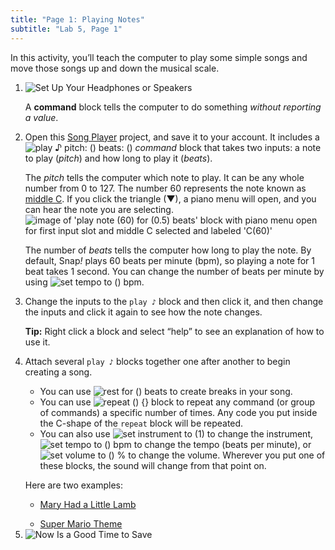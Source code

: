 ```yaml
---
title: "Page 1: Playing Notes"
subtitle: "Lab 5, Page 1"
---
```


::: learn
In this activity, you'll teach the computer to play some simple songs and move those songs up and down the musical scale.
:::

::: forYouToDo
<ol>

<li><img src="/img/icons/headphones.png" title="Set Up Your Headphones or Speakers" alt="Set Up Your Headphones or Speakers" class="inline"/></li>

::: vocabBig
<p>A <strong>command</strong> block tells the computer to do something <em>without reporting a value</em>.</p>
:::

<li>Open this <a class="js-run snap-project" href="/prog/lab-5/song-player.xml" title="Song Player - Snap! project" target="_blank">Song Player</a> project, and save it to your account. It includes a <img src="/img/U2/lab01/play-emoji-note.png" title="play ♪ pitch: () beats: ()" alt="play ♪ pitch: () beats: ()" class="inline nopadtb"/> <em>command</em> block that takes two inputs: a note to play (<var>pitch</var>) and how long to play it (<var>beats</var>).</li>

::: {.endnote style="clear: right;"}

<p>The <var>pitch</var> tells the computer which note to play. It can be any whole number from 0 to 127. The number 60 represents the note known as <a href="https://simple.wikipedia.org/wiki/Middle_C" title="middle C" target="_blank">middle C</a>. If you click the triangle (▼), a piano menu will open, and you can hear the note you are selecting.<br /> <img src="/img/U2/lab01/play-emoji-note-piano-menu.png" title="image of &apos;play note (60) for (0.5) beats&apos; block with piano menu open for first input slot and middle C selected and labeled &apos;C(60)&apos;" alt="image of &apos;play note (60) for (0.5) beats&apos; block with piano menu open for first input slot and middle C selected and labeled &apos;C(60)&apos;" class="indent"/></p>

<p>The number of <var>beats</var> tells the computer how long to play the note. By default, Snap<em>!</em> plays 60 beats per minute (bpm), so playing a note for 1 beat takes 1 second. You can change the number of beats per minute by using <img src="/img/blocks/set-tempo.png" title="set tempo to () bpm" alt="set tempo to () bpm" class="inline nopadtb"/>.</p>
:::

<li>Change the inputs to the <code>play ♪</code> block and then click it, and then change the inputs and click it again to see how the note changes.</li>

::: sidenote
<strong>Tip:</strong> Right click a block and select "help" to see an explanation of how to use it.
:::

<li>

Attach several <code>play ♪</code> blocks together one after another to begin creating a song.

<ul>

<li>You can use <img src="/img/blocks/rest.png" title="rest for () beats" alt="rest for () beats" class="inline nopadtb"/> to create breaks in your song.</li>

<li>You can use <img src="/img/blocks/repeat.png" title="repeat () {}" alt="repeat () {}" class="inline nopadtb"/> block to repeat any command (or group of commands) a specific number of times. Any code you put inside the C-shape of the <code>repeat</code> block will be repeated.</li>

<li>You can also use <img src="/img/blocks/set-instrument-to.png" title="set instrument to (1)" alt="set instrument to (1)" class="inline nopadtb"/> to change the instrument, <img src="/img/blocks/set-tempo.png" title="set tempo to () bpm" alt="set tempo to () bpm" class="inline nopadtb"/> to change the tempo (beats per minute), or <img src="/img/blocks/set-volume-to-100.png" title="set volume to () %" alt="set volume to () %" class="inline nopadtb"/> to change the volume. Wherever you put one of these blocks, the sound will change from that point on.</li>

</ul>

::: endnote
Here are two examples:

<ul>

<li>

<a class="js-run snap-project" href="/prog/lab-5/sample-song-player-mary-lamb.xml" title="Sample Song Player: Mary Had a Little Lamb - Snap! project" target="_blank">Mary Had a Little Lamb</a>

</li>

<li><a class="js-run snap-project" href="/prog/lab-5/sample-song-player-mario.xml" title="Sample Song Player: Super Mario Theme - Snap! project" target="_blank">Super Mario Theme</a></li>

</ul>
:::

</li>

<li><img src="/img/icons/save-now.png" title="Now Is a Good Time to Save" alt="Now Is a Good Time to Save" class="inline"/></li>

</ol>
:::
